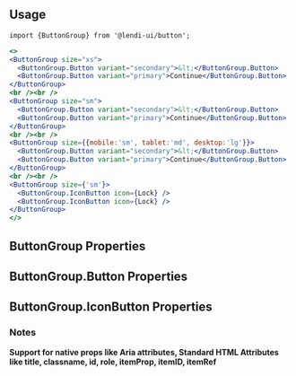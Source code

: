 
## Usage

```
import {ButtonGroup} from '@lendi-ui/button';
```

```jsx
<>
<ButtonGroup size="xs">
  <ButtonGroup.Button variant="secondary">&lt;</ButtonGroup.Button>
  <ButtonGroup.Button variant="primary">Continue</ButtonGroup.Button>
</ButtonGroup>
<br /><br />
<ButtonGroup size="sm">
  <ButtonGroup.Button variant="secondary">&lt;</ButtonGroup.Button>
  <ButtonGroup.Button variant="primary">Continue</ButtonGroup.Button>
</ButtonGroup>
<br /><br />
<ButtonGroup size={{mobile:'sm', tablet:'md', desktop:'lg'}}>
  <ButtonGroup.Button variant="secondary">&lt;</ButtonGroup.Button>
  <ButtonGroup.Button variant="primary">Continue</ButtonGroup.Button>
</ButtonGroup>
<br /><br />
<ButtonGroup size={'sm'}>
  <ButtonGroup.IconButton icon={Lock} />
  <ButtonGroup.IconButton icon={Lock} />
</ButtonGroup>
</>
```

## ButtonGroup Properties

<PropTable>
  <PropTable.Entry name="children" type="React.ReactElement<ButtonGroupButtonProps> | React.ReactElement<ButtonGroupIconButtonProps>" description="The buttons"/>
  <PropTable.Entry name="className" defaultValue="" type="string" description="External classname to override style of the component"/>
  <PropTable.Entry name="isDisabled" type="boolean" defaultValue={false} description="Disabling the ButtonGroup"/>
  <PropTable.Entry name="isFullWidth" type="boolean" defaultValue={false} description="Buttons take up the max width of parent (Doesn't work with IconButtons)"/>
  <PropTable.Entry name="isInverse" type="boolean" defaultValue={false} description="Switches the foreground and background colours (Doesn't work with IconButtons)"/>
  <PropTable.Entry name="isLoading" type="boolean" defaultValue={false} description="Replaces the selected Icons with spinners (Doesn't work with Buttons)"/>
  <PropTable.Entry name="size" type={`"xs" | "sm" | "md" | "lg"`} defaultValue="md" description="The buttons size"/>
</PropTable>


## ButtonGroup.Button Properties

<PropTable>
  <PropTable.Entry name="after" type="React.ReactNode" description="Content after the button label"/>
  <PropTable.Entry name="before" type="React.ReactNode" description="Content before the button label"/>
  <PropTable.Entry name="children" type="React.ReactNode" description="The button content"/>
  <PropTable.Entry name="href" type="string" description="URL to link to"/>
  <PropTable.Entry name="isDisabled" type="boolean" defaultValue={false} description="Whether the button responds to user input"/>
  <PropTable.Entry name="onClick" type="(event:React.SyntheticEvent) => void" description="Handle the click event"/>
  <PropTable.Entry name="variant" type={`"primary" | "secondary" | "emphasis" | "empty"`} description="The button type"/>
</PropTable>


## ButtonGroup.IconButton Properties

<PropTable>
  <PropTable.Entry name="color" type="string" description="Color value for the chosen Icon."/>
  <PropTable.Entry name="href" type="string" description="URL to link to"/>
  <PropTable.Entry name="icon" type="Icon" description="The export from @lendi-ui/icon to be shown on the IconButton"/>
  <PropTable.Entry name="isDisabled" type="boolean" defaultValue={false} description="Whether the IconButton responds to user input"/>
  <PropTable.Entry name="isLoading" type="boolean" defaultValue={false} description="Replaces the selected Icons with spinners"/>
  <PropTable.Entry name="onClick" type="(event:React.SyntheticEvent) => void" description="Handle the click event"/>
  <PropTable.Entry name="size" type={`"xs" | "sm" | "md" | "lg"`} description="The size of the IconButton"/>
</PropTable>


### Notes
<b>Support for native props like Aria attributes, Standard HTML Attributes like title, classname, id, role, itemProp, itemID, itemRef</b>

```

